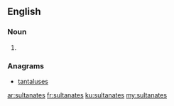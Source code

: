 ==English==

===Noun===
{{head|en|plural}}

# {{plural of|sultanate|lang=en|nocat=1}}

===Anagrams===
* [[tantaluses#English|tantaluses]]

[[ar:sultanates]]
[[fr:sultanates]]
[[ku:sultanates]]
[[my:sultanates]]